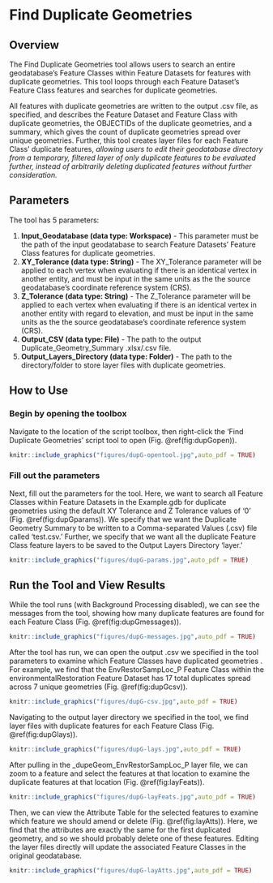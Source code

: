# Find Duplicate Geometries {#dupGeom}
## Overview
The Find Duplicate Geometries tool allows users to search an entire geodatabase's Feature Classes within Feature Datasets for features with duplicate geometries. This tool loops through each Feature Dataset's Feature Class features and searches for duplicate geometries. 

All features with duplicate geometries are written to the output .csv file, as specified, and describes the Feature Dataset and Feature Class with duplicate geometries, the OBJECTIDs of the duplicate geometries, and a summary, which gives the count of duplicate geometries spread over unique geometries. Further, this tool creates layer files for each Feature Class' duplicate features, *allowing users to edit their geodatabase directory from a temporary, filtered layer of only duplicate features to be evaluated further, instead of arbitrarily deleting duplicated features without further consideration.*

## Parameters
The tool has 5 parameters:  

1. **Input_Geodatabase (data type: Workspace)** - This parameter must be the path of the input geodatabase to search Feature Datasets' Feature Class features for duplicate geometries.  
2. **XY_Tolerance  (data type: String)** - The XY_Tolerance parameter will be applied to each vertex when evaluating if there is an identical vertex in another entity, and must be input in the same units as the the source geodatabase's coordinate reference system (CRS).
3. **Z_Tolerance (data type: String)** - The Z_Tolerance parameter will be applied to each vertex when evaluating if there is an identical vertex in another entity with regard to elevation, and must be input in the same units as the the source geodatabase's coordinate reference system (CRS).
4. **Output_CSV (data type: File)** - The path to the output Duplicate_Geometry_Summary .xlsx/.csv file.
5. **Output_Layers_Directory (data type: Folder)** - The path to the directory/folder to store layer files with duplicate geometries. 

## How to Use
### Begin by opening the toolbox  
Navigate to the location of the script toolbox, then right-click the 'Find Duplicate Geometries' script tool to open (Fig. \@ref(fig:dupGopen)).
```r
knitr::include_graphics("figures/dupG-opentool.jpg",auto_pdf = TRUE)
```
###  Fill out the parameters 
Next, fill out the parameters for the tool. Here, we want to search all Feature Classes within Feature Datasets in the Example.gdb for duplicate geometries using the default XY Tolerance and Z Tolerance values of '0' (Fig. \@ref(fig:dupGparams)). We specify that we want the Duplicate Geometry Summary to be written to a Comma-separated Values (.csv) file called 'test.csv.' Further, we specify that we want all the duplicate Feature Class feature layers to be saved to the Output Layers Directory 'layer.'
```r
knitr::include_graphics("figures/dupG-params.jpg",auto_pdf = TRUE)
```
## Run the Tool and View Results
While the tool runs (with Background Processing disabled), we can see the messages from the tool, showing how many duplicate features are found for each Feature Class (Fig. \@ref(fig:dupGmessages)).
```r
knitr::include_graphics("figures/dupG-messages.jpg",auto_pdf = TRUE)
```
After the tool has run, we can open the output .csv we specified in the tool parameters to examine which Feature Classes have duplicated geometries . For example, we find that the EnvRestorSampLoc_P Feature Class within the environmentalRestoration Feature Dataset has 17 total duplicates spread across 7 unique geometries (Fig. \@ref(fig:dupGcsv)).
```r
knitr::include_graphics("figures/dupG-csv.jpg",auto_pdf = TRUE)
```
Navigating to the output layer directory we specified in the tool, we find layer files with duplicate features for each Feature Class (Fig. \@ref(fig:dupGlays)).
```r
knitr::include_graphics("figures/dupG-lays.jpg",auto_pdf = TRUE)
```
After pulling in the _dupeGeom_EnvRestorSampLoc_P layer file, we can zoom to a feature and select the features at that location to examine the duplicate features at that location (Fig. \@ref(fig:layFeats)).
```r
knitr::include_graphics("figures/dupG-layFeats.jpg",auto_pdf = TRUE)
```
Then, we can view the Attribute Table for the selected features to examine which feature we should amend or delete (Fig. \@ref(fig:layAtts)). Here, we find that the attributes are exactly the same for the first duplicated geometry, and so we should probably delete one of these features. Editing the layer files directly will update the associated Feature Classes in the original geodatabase. 
```r
knitr::include_graphics("figures/dupG-layAtts.jpg",auto_pdf = TRUE)
```